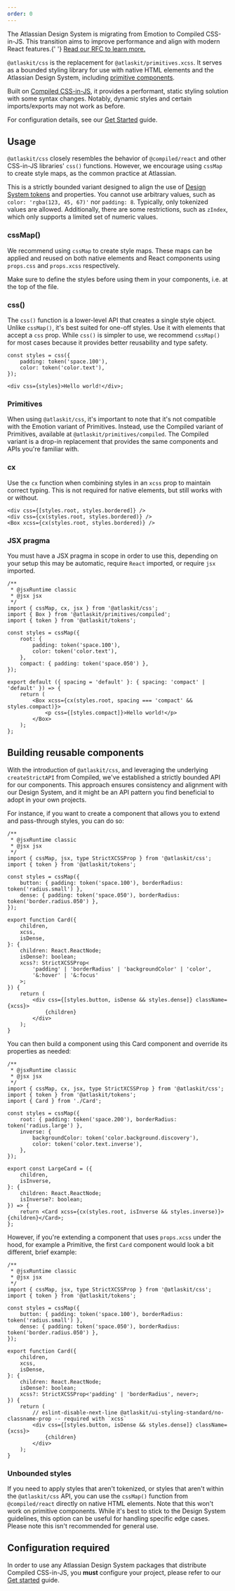 ```yaml
---
order: 0
---
```



<SectionMessage title="Migration from Emotion to Compiled" appearance="discovery">
	<p>
		The Atlassian Design System is migrating from Emotion to Compiled CSS-in-JS. This transition
		aims to improve performance and align with modern React features.{' '}
		<a href="https://community.developer.atlassian.com/t/rfc-73-migrating-our-components-to-compiled-css-in-js/85953">
			Read our RFC to learn more.
		</a>
	</p>
</SectionMessage>

`@atlaskit/css` is the replacement for `@atlaskit/primitives.xcss`. It serves as a bounded styling
library for use with native HTML elements and the Atlassian Design System, including
[primitive components](/components/primitives/overview).

Built on [Compiled CSS-in-JS](https://compiledcssinjs.com/), it provides a performant, static
styling solution with some syntax changes. Notably, dynamic styles and certain imports/exports may
not work as before.

For configuration details, see our
[Get Started](/get-started/develop#set-up-your-bundling-environment) guide.

## Usage

`@atlaskit/css` closely resembles the behavior of `@compiled/react` and other CSS-in-JS libraries'
`css()` functions. However, we encourage using `cssMap` to create style maps, as the common practice
at Atlassian.

This is a strictly bounded variant designed to align the use of
[Design System tokens](<(/components/tokens/all-tokens)>) and properties. You cannot use arbitrary
values, such as `color: 'rgba(123, 45, 67)'` nor `padding: 8`. Typically, only tokenized values are
allowed. Additionally, there are some restrictions, such as `zIndex`, which only supports a limited
set of numeric values.

### cssMap()

We recommend using `cssMap` to create style maps. These maps can be applied and reused on both
native elements and React components using `props.css` and `props.xcss` respectively.

Make sure to define the styles before using them in your components, i.e. at the top of the file.

<Example Component={CssMapExample} packageName="@atlaskit/css" />

### css()

The `css()` function is a lower-level API that creates a single style object. Unlike `cssMap()`,
it's best suited for one-off styles. Use it with elements that accept a `css` prop. While `css()` is
simpler to use, we recommend `cssMap()` for most cases because it provides better reusability and
type safety.

```tsx
const styles = css({
	padding: token('space.100'),
	color: token('color.text'),
});

<div css={styles}>Hello world!</div>;
```

### Primitives

When using `@atlaskit/css`, it's important to note that it's not compatible with the Emotion variant
of Primitives. Instead, use the Compiled variant of Primitives, available at
`@atlaskit/primitives/compiled`. The Compiled variant is a drop-in replacement that provides the
same components and APIs you're familiar with.

### cx

Use the `cx` function when combining styles in an `xcss` prop to maintain correct typing. This is
not required for native elements, but still works with or without.

```tsx
<div css={[styles.root, styles.bordered]} />
<div css={cx(styles.root, styles.bordered)} />
<Box xcss={cx(styles.root, styles.bordered)} />
```

### JSX pragma

You must have a JSX pragma in scope in order to use this, depending on your setup this may be
automatic, require `React` imported, or require `jsx` imported.

```tsx
/**
 * @jsxRuntime classic
 * @jsx jsx
 */
import { cssMap, cx, jsx } from '@atlaskit/css';
import { Box } from '@atlaskit/primitives/compiled';
import { token } from '@atlaskit/tokens';

const styles = cssMap({
	root: {
		padding: token('space.100'),
		color: token('color.text'),
	},
	compact: { padding: token('space.050') },
});

export default ({ spacing = 'default' }: { spacing: 'compact' | 'default' }) => {
	return (
		<Box xcss={cx(styles.root, spacing === 'compact' && styles.compact)}>
			<p css={[styles.compact]}>Hello world!</p>
		</Box>
	);
};
```

## Building reusable components

With the introduction of `@atlaskit/css`, and leveraging the underlying `createStrictAPI` from
Compiled, we've established a strictly bounded API for our components. This approach ensures
consistency and alignment with our Design System, and it might be an API pattern you find beneficial
to adopt in your own projects.

For instance, if you want to create a component that allows you to extend and pass-through styles,
you can do so:

```tsx
/**
 * @jsxRuntime classic
 * @jsx jsx
 */
import { cssMap, jsx, type StrictXCSSProp } from '@atlaskit/css';
import { token } from '@atlaskit/tokens';

const styles = cssMap({
	button: { padding: token('space.100'), borderRadius: token('radius.small') },
	dense: { padding: token('space.050'), borderRadius: token('border.radius.050') },
});

export function Card({
	children,
	xcss,
	isDense,
}: {
	children: React.ReactNode;
	isDense?: boolean;
	xcss?: StrictXCSSProp<
		'padding' | 'borderRadius' | 'backgroundColor' | 'color',
		'&:hover' | '&:focus'
	>;
}) {
	return (
		<div css={[styles.button, isDense && styles.dense]} className={xcss}>
			{children}
		</div>
	);
}
```

You can then build a component using this Card component and override its properties as needed:

```tsx
/**
 * @jsxRuntime classic
 * @jsx jsx
 */
import { cssMap, cx, jsx, type StrictXCSSProp } from '@atlaskit/css';
import { token } from '@atlaskit/tokens';
import { Card } from './Card';

const styles = cssMap({
	root: { padding: token('space.200'), borderRadius: token('radius.large') },
	inverse: {
		backgroundColor: token('color.background.discovery'),
		color: token('color.text.inverse'),
	},
});

export const LargeCard = ({
	children,
	isInverse,
}: {
	children: React.ReactNode;
	isInverse?: boolean;
}) => {
	return <Card xcss={cx(styles.root, isInverse && styles.inverse)}>{children}</Card>;
};
```

However, if you're extending a component that uses `props.xcss` under the hood, for example a
Primitive, the first `Card` component would look a bit different, brief example:

```tsx
/**
 * @jsxRuntime classic
 * @jsx jsx
 */
import { cssMap, jsx, type StrictXCSSProp } from '@atlaskit/css';
import { token } from '@atlaskit/tokens';

const styles = cssMap({
	button: { padding: token('space.100'), borderRadius: token('radius.small') },
	dense: { padding: token('space.050'), borderRadius: token('border.radius.050') },
});

export function Card({
	children,
	xcss,
	isDense,
}: {
	children: React.ReactNode;
	isDense?: boolean;
	xcss?: StrictXCSSProp<'padding' | 'borderRadius', never>;
}) {
	return (
		// eslint-disable-next-line @atlaskit/ui-styling-standard/no-classname-prop -- required with `xcss`
		<div css={[styles.button, isDense && styles.dense]} className={xcss}>
			{children}
		</div>
	);
}
```

### Unbounded styles

If you need to apply styles that aren't tokenized, or styles that aren't within the `@atlaskit/css`
API, you can use the `cssMap()` function from `@compiled/react` directly on native HTML elements.
Note that this won't work on primitive components. While it's best to stick to the Design System
guidelines, this option can be useful for handling specific edge cases. Please note this isn't
recommended for general use.

<Example Component={UnboundedExample} packageName="@atlaskit/css" />

## Configuration required

In order to use any Atlassian Design System packages that distribute Compiled CSS-in-JS, you
**must** configure your project, please refer to our
[Get started](/get-started/develop#set-up-your-bundling-environment) guide.
